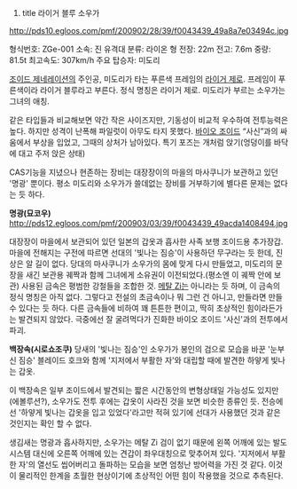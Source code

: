 #title 라이거 블루 소우가 
http://pds10.egloos.com/pmf/200902/28/39/f0043439_49a8a7e03494c.jpg

형식번호: ZGe-001 
소속: 진 유격대 
분류: 라이온 형 
전장: 22m 
전고: 7.6m 
중량: 81.5t 
최고속도: 307km/h 
주요 탑승자: 미도리

[[조이드 제네레이션]]의 주인공, 미도리가 타는 푸른색 프레임의 [[라이거 제로]]. 프레임이 푸른색이라 라이거 블루라고 부른다. 정식 명칭은 라이거 제로. 미도리가 부르는 소우가는 그녀의 애칭.

같은 타입들과 비교해보면 약간 작은 사이즈지만, 기동성이 비교적 우수하여 전투능력은 높다. 하지만 성격이 난폭해 파일럿이 아무도 타지 못했다. [[바이오 조이드]] “사신”과의 싸움에서 부상을 입었고, 그때의 상처가 남아있다. 특기 포즈는 개처럼 앉기(엉덩이를 바닥에 대고 주저 앉은 상태)

CAS기능을 지녔으나 현존하는 장비는 대장장이의 마을의 마사쿠니가 보관하고 있던 '명광' 뿐이다. 평소 미도리와 소우가가 쓸데없는 장비를 거부하기에 별다른 문제는 없다는 듯 하다.

'''명광(묘코우)'''
http://pds12.egloos.com/pmf/200903/03/39/f0043439_49acda1408494.jpg

대장장이 마을에서 보관되어 있던 일본의 갑옷과 흡사한 사족 보행 조이드용 추가장갑.
마을에 전해지는 구전에 따르면 선대의 '빛나는 짐승'이 사용하던 무구라는 듯 한데, 진상은 알 길이 없다. 당대의 마사쿠니가 소우가의 몸에 맞게 다시 만들었고, 미도리의 문장을 새긴 보관용 궤짝과 함께 그녀에게 소유권이 이전되었다.(평소엔 이 궤짝 안에 보관)
사용된 금속은 평범한 강철들을 조합한 것. [[메탈 Zi]]는 아니라는 듯 하며, 이 금속의 정식 명칭은 아직 없다. 그렇다고 전설의 초금속이나 뭐 그런 건 아니고, 만들라면 만들 수 있다는 듯 하다. 다른 금속들에 비하여 꽤 튼튼한 편이고, 딱히 초상적인 힘이라든가는 발견되지 않았다. 극중에선 잘 굴려먹다가 진화한 바이오 조이드 '사신'과의 전투에서 파괴.

'''백장속(시로쇼조쿠)'''
당새의 '빛나는 짐승'인 소우가가 봉인의 검으로 모습을 바꾼 '눈부신 짐승' 블레이드 호크와 함께 '지저에서 부활한 자'와 대립할 때에 발견한 하얗게 빛나는 갑옷. 

이 백장속은 일부 조이드에서 발견되는 짧은 시간동안의 변형상태일 가능성도 있지만(에볼루션?), 소우가도 전투 후에는 갑옷이 사라진 것을 보면 비슷한 종류인 듯. 전승에선 '하얗게 빛나는 갑옷을 입고 있었다'라고만 적혀 있기에 선대가 사용했던 것과 같은 것인지는 확인 할 수 없다.

생김새는 명광과 흡사하지만, 소우가는 메탈 Zi 검이 없기 때문에 왼쪽 어깨에 있는 발도 시스템 대신에 오른쪽 어깨에 있는 견갑이 좌우대칭으로 맞추어져 있다. '지저에서 부활한 자'의 열선도 씹어버리고 돌파하는 모습을 보면 엄청난 방어력을 가진 것 같다. 이것이 물리적인 한계을 초월한 현상이기에 초상적인 어떤 힘이 작용했을 것으로 추측된다.
